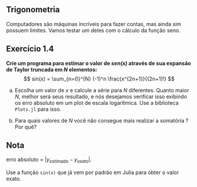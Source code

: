 ## Trigonometria

Computadores são máquinas incríveis para fazer contas, mas ainda sim possuem limites. Vamos testar um deles com o cálculo da função seno.

::: callout-tip
## Exercício 1.4
**Crie um programa para estimar o valor  de *sen(x)* através de sua expansão de Taylor truncada em $N$ elementos:**
    $$
       sin(x) = \sum_{n=0}^{N} (-1)^n \frac{x^{2n+1}}{(2n+1)!}
    $$

  a. Escolha um valor de $x$ e calcule a série para $N$ diferentes. Quanto maior $N$, melhor será seus resultado, e nós desejamos verificar isso exibindo os erro absoluto  em um plot de escala logarítmica. Use a biblioteca `Plots.jl` para isso.

  b. Para quais valores de $N$ você não consegue mais realizar a somatória ? Por quê?
:::

::: callout-note
## Nota
erro absoluto = $|y_{estimado} - y_{exato}|$.

Use a função `sin(x)` que já vem por padrão em Julia para obter o valor exato.
:::